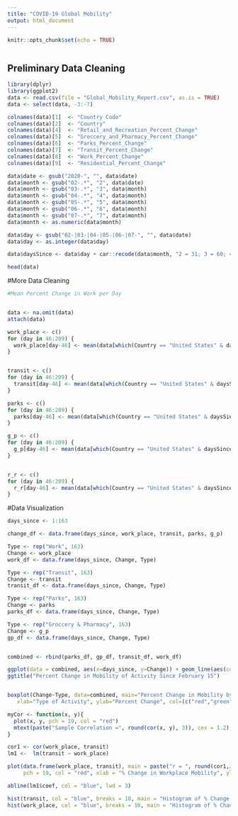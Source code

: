 ```yaml
---
title: "COVID-19 Global Mobility"
output: html_document
---
```


```r
knitr::opts_chunk$set(echo = TRUE)
```

```r
```
## Preliminary Data Cleaning
```r
library(dplyr)
library(ggplot2)
data <- read.csv(file = "Global_Mobility_Report.csv", as.is = TRUE)
data <- select(data, -3:-7)

colnames(data)[1]  <- "Country Code"
colnames(data)[2]  <- "Country"
colnames(data)[4]  <- "Retail_and_Recreation_Percent_Change"
colnames(data)[5]  <- "Groccery_and_Pharmacy_Percent_Change"
colnames(data)[6]  <- "Parks_Percent_Change"
colnames(data)[7]  <- "Transit_Percent_Change"
colnames(data)[8]  <- "Work_Percent_Change"
colnames(data)[9]  <- "Residential_Percent_Change"

data$date <- gsub("2020-", "", data$date)
data$month <- gsub("02-.*", "2", data$date)
data$month <- gsub("03-.*", "3", data$month)
data$month <- gsub("04-.*", "4", data$month)
data$month <- gsub("05-.*", "5", data$month)
data$month <- gsub("06-.*", "6", data$month)
data$month <- gsub("07-.*", "7", data$month)
data$month <- as.numeric(data$month)

data$day <- gsub("02-|03-|04-|05-|06-|07-", "", data$date)
data$day <- as.integer(data$day)

data$daysSince <- data$day + car::recode(data$month, "2 = 31; 3 = 60; 4 = 91; 5 = 121; 6 = 152; 7 = 182")

head(data)
```
#More Data Cleaning

```r
#Mean Percent Change in Work per Day


data <- na.omit(data)
attach(data)

work_place <- c()
for (day in 46:209) {
  work_place[day-46] <- mean(data[which(Country == "United States" & daysSince == day), "Work_Percent_Change"])
}


transit <- c()
for (day in 46:209) {
  transit[day-46] <- mean(data[which(Country == "United States" & daysSince == day), "Transit_Percent_Change"])
}

parks <- c()
for (day in 46:209) {
  parks[day-46] <- mean(data[which(Country == "United States" & daysSince == day), "Parks_Percent_Change"])
}

g_p <- c()
for (day in 46:209) {
  g_p[day-46] <- mean(data[which(Country == "United States" & daysSince == day), "Groccery_and_Pharmacy_Percent_Change"])
}


r_r <- c()
for (day in 46:209) {
  r_r[day-46] <- mean(data[which(Country == "United States" & daysSince == day), "Retail_and_Recreation_Percent_Change"])
}


```

#Data Visualization
```r
days_since <- 1:163

change_df <- data.frame(days_since, work_place, transit, parks, g_p)

Type <- rep("Work", 163)
Change <- work_place
work_df <- data.frame(days_since, Change, Type)

Type <- rep("Transit", 163)
Change <- transit
transit_df <- data.frame(days_since, Change, Type)

Type <- rep("Parks", 163)
Change <- parks
parks_df <- data.frame(days_since, Change, Type)

Type <- rep("Groccery & Pharmacy", 163)
Change <- g_p
gp_df <- data.frame(days_since, Change, Type)


combined <- rbind(parks_df, gp_df, transit_df, work_df)

ggplot(data = combined, aes(x=days_since, y=Change)) + geom_line(aes(colour=Type)) + xlab('Days Since Feb 15') + ylab('Percent Change') +
ggtitle("Percent Change in Mobility of Activity Since February 15")


boxplot(Change~Type, data=combined, main="Percent Change in Mobility by Activity",
   xlab="Type of Activity", ylab="Percent Change", col=(c("red","green", "blue", "purple")))
```
```r
myCor <- function(x, y){
  plot(x, y, pch = 19, col = "red")
  mtext(paste("Sample Correlation =", round(cor(x, y), 3)), cex = 1.2)
}

cor1 <- cor(work_place, transit)
lm1 <-  lm(transit ~ work_place)

plot(data.frame(work_place, transit), main = paste("r = ", round(cor1,2) , ", slope = ", round(lm1$coef[2],2)), 
     pch = 19, col = "red", xlab = "% Change in Workplace Mobility", ylab = "% Change in Transit Mobility")

abline(lm1$coef, col = "blue", lwd = 3)
```
```r
hist(transit, col = "blue", breaks = 10, main = "Histogram of % Change in Transit Mobility", xlab = "% Change in Transit Mobility")
hist(work_place, col = "blue", breaks = 10, main = "Histogram of % Change in Work Mobility", xlab = "% Change in Work Mobility")
```